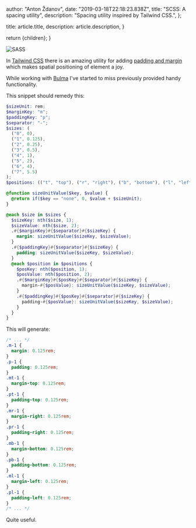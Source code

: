 
  author: "Anton Ždanov",
  date: "2019-03-18T22:18:23.838Z",
  title: "SCSS: A spacing utility",
  description: "Spacing utility inspired by Tailwind CSS.",
};

  title: article.title,
  description: article.description,
}

  return <ArticleLayout article={article}>{children}</ArticleLayout>;
}

<Image src={sass} alt="SASS" />

In [Tailwind CSS](https://tailwindcss.com/) there is an amazing utility for adding [padding and margin](https://tailwindcss.com/docs/spacing/#app) which makes spatial positioning of element a joy.

While working with [Bulma](https://bulma.io/) I've started to miss previously provided handy functionality.

This snippet should remedy this:

```scss
$sizeUnit: rem;
$marginKey: "m";
$paddingKey: "p";
$separator: "-";
$sizes: (
  ("0", 0),
  ("1", 0.125),
  ("2", 0.25),
  ("3", 0.5),
  ("4", 1),
  ("5", 2),
  ("6", 4),
  ("7", 5.5)
);
$positions: (("t", "top"), ("r", "right"), ("b", "bottom"), ("l", "left"));

@function sizeUnitValue($key, $value) {
  @return if($key == "none", 0, $value + $sizeUnit);
}

@each $size in $sizes {
  $sizeKey: nth($size, 1);
  $sizeValue: nth($size, 2);
  .#{$marginKey}#{$separator}#{$sizeKey} {
    margin: sizeUnitValue($sizeKey, $sizeValue);
  }
  .#{$paddingKey}#{$separator}#{$sizeKey} {
    padding: sizeUnitValue($sizeKey, $sizeValue);
  }
  @each $position in $positions {
    $posKey: nth($position, 1);
    $posValue: nth($position, 2);
    .#{$marginKey}#{$posKey}#{$separator}#{$sizeKey} {
      margin-#{$posValue}: sizeUnitValue($sizeKey, $sizeValue);
    }
    .#{$paddingKey}#{$posKey}#{$separator}#{$sizeKey} {
      padding-#{$posValue}: sizeUnitValue($sizeKey, $sizeValue);
    }
  }
}
```

This will generate:

```css
/* ... */
.m-1 {
  margin: 0.125rem;
}
.p-1 {
  padding: 0.125rem;
}
.mt-1 {
  margin-top: 0.125rem;
}
.pt-1 {
  padding-top: 0.125rem;
}
.mr-1 {
  margin-right: 0.125rem;
}
.pr-1 {
  padding-right: 0.125rem;
}
.mb-1 {
  margin-bottom: 0.125rem;
}
.pb-1 {
  padding-bottom: 0.125rem;
}
.ml-1 {
  margin-left: 0.125rem;
}
.pl-1 {
  padding-left: 0.125rem;
}
/* ... */
```

Quite useful.
